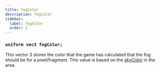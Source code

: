 ```yaml
---
title: fogColor
description: fogColor
sidebar:
  label: fogColor
  order: 1
---
```


### `uniform vec3 fogColor;`

This vector 3 stores the color that the game has calculated that the fog should be for a pixel/fragment. This value is based on the [skyColor](/reference/uniforms/general/skycolor) in the area.